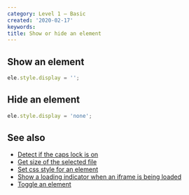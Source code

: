 ```yaml
---
category: Level 1 — Basic
created: '2020-02-17'
keywords:
title: Show or hide an element
---
```


## Show an element

```js
ele.style.display = '';
```

## Hide an element

```js
ele.style.display = 'none';
```

## See also

-   [Detect if the caps lock is on](https://phuoc.ng/collection/html-dom/detect-if-the-caps-lock-is-on)
-   [Get size of the selected file](https://phuoc.ng/collection/html-dom/get-size-of-the-selected-file)
-   [Set css style for an element](https://phuoc.ng/collection/html-dom/set-css-style-for-an-element)
-   [Show a loading indicator when an iframe is being loaded](https://phuoc.ng/collection/html-dom/show-a-loading-indicator-when-an-iframe-is-being-loaded)
-   [Toggle an element](https://phuoc.ng/collection/html-dom/toggle-an-element)
